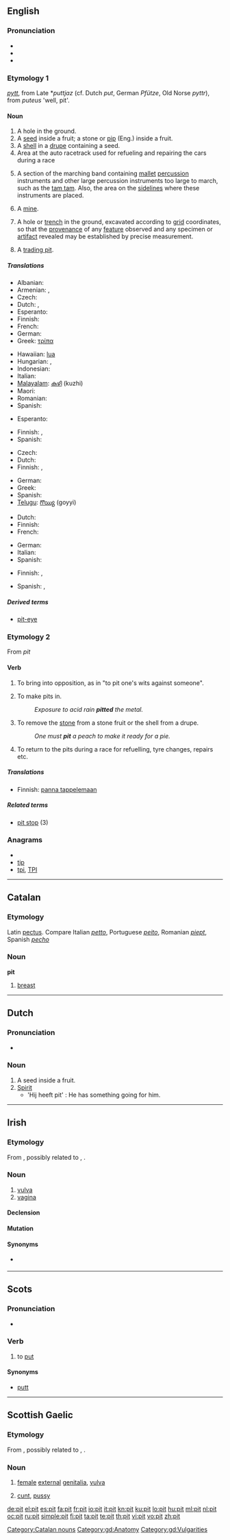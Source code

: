 {{wikipedia}}
{{also|PIT}}
==English==

===Pronunciation===
* {{IPA|/'pɪt/}}
* {{audio|en-us-pit.ogg|Audio (US)}}
* {{rhymes|ɪt}}

===Etymology 1===
{{etyl|ang}} ''[[pytt]]'', from Late {{proto|Germanic}} *''puttjaz'' (cf. Dutch ''put'', German ''Pfütze'', Old Norse ''pyttr''), from {{etyl|la}} ''puteus'' 'well, pit'.

====Noun====
{{en-noun}}

# A hole in the ground.
# A [[seed]] inside a fruit; a stone or [[pip]] (Eng.) inside a fruit.
# A [[shell]] in a [[drupe]] containing a seed.
# Area at the auto racetrack used for refueling and repairing the cars during a race
# {{music}} A section of the marching band containing [[mallet]] [[percussion]] instruments and other large percussion instruments too large to march, such as the [[tam tam]].  Also, the area on the [[sideline]]s where these instruments are placed.
# A [[mine]].
# {{context|archaeology}} A hole or [[trench]] in the ground, excavated according to [[grid]] coordinates, so that the [[provenance]] of any [[feature]] observed and any specimen or [[artifact]] revealed may be established by precise measurement.
# A [[trading pit]].

=====Translations=====
{{trans-top|hole in the ground}}
* Albanian: {{t-|sq|gropë|f|xs=Albanian}}
* Armenian: {{t-|hy|հոր|tr=hor}}, {{t|hy|փոս|tr=p'os}}
* Czech: {{t-|cs|jáma|f}}
* Dutch: {{t+|nl|kuil|m}}, {{t+|nl|put|m}}
* Esperanto: {{t+|eo|kavo|xs=Esperanto}}
* Finnish: {{t+|fi|kuoppa}}
* French: {{t+|fr|fosse|f}}
* German: {{t+|de|Grube|f}}
* Greek: [[τρίπα]] {{f}}
{{trans-mid}}
* Hawaiian: [[lua]]
* Hungarian: {{t+|hu|gödör}}, {{t+|hu|verem}}
* Indonesian: {{t+|id|lubang|xs=Indonesian}}
* Italian: {{t+|it|fossa|f}}
* [[Malayalam]]: [[കുഴി]] (kuzhi)
* Maori: {{t+|mi|rua|xs=Maori}}
* Romanian: {{t-|ro|groapă|f}}
* Spanish: {{t+|es|foso|m}}
{{trans-bottom}}

{{trans-top|seed or stone inside a fruit}}
* Esperanto: {{t-|eo|kerno|xs=Esperanto}}
{{trans-mid}}
* Finnish: {{t+|fi|siemen}}, {{t+|fi|kivi}}
* Spanish: {{t+|es|semilla|f}}
{{trans-bottom}}

{{trans-top|the stone of a drupaceous fruit}}
* Czech: {{t-|cs|pecka|f}}
* Dutch: {{t+|nl|pit|m}}
* Finnish: {{t+|fi|kivi}}, {{t+|fi|siemen}}
{{trans-mid}}
* German: {{t+|de|Kern|m}}
* Greek: {{t+|el|κουκούτσι|n}}
* Spanish: {{t+|es|hueso|m}}
* [[Telugu]]: [[గొయ్యి]] (goyyi)
{{trans-bottom}}

{{trans-top|area for racing cars}}
* Dutch: {{t+|nl|pit|m}}
* Finnish: {{t-|fi|varikko}}
* French: {{qualifier|literally}} {{t+|fr|circuit|m}}
{{trans-mid}}
* German: {{t+|de|Box|f}}
* Italian: {{t+|it|box|m}}
* Spanish: {{t+|es|pista|f}}
{{trans-bottom}}

{{trans-top|music: section of a marching band}}
{{trans-mid}}
{{trans-bottom}}

{{trans-see|mine}}

{{trans-top|archaeology: excavation hole}}
* Finnish: {{t-|fi|kaivanto}}, {{t+|fi|kuoppa}}
{{trans-mid}}
* Spanish: {{t+|es|foso|m}}, {{t-|es|excavación|f}}
{{trans-bottom}}

{{trans-see|trading pit}}

=====Derived terms=====
* [[pit-eye]]

===Etymology 2===
From {{etyl|dum}} ''pit''

====Verb====
{{en-verb|pit|t|ed}}

# {{transitive}} To bring into opposition, as in "to pit one's wits against someone".
# {{transitive}} To make pits in.
#: ''Exposure to acid rain '''pitted''' the metal.''
# {{transitive}} To remove the [[stone]] from a stone fruit or the shell from a drupe.
#: ''One must '''pit''' a peach to make it ready for a pie.''
# {{context|intransitive|motor racing}} To return to the pits during a race for refuelling, tyre changes, repairs etc.

=====Translations=====
{{trans-top|to bring into opposition}}
* Finnish: [[panna tappelemaan]]
{{trans-mid}}
{{trans-bottom}}

=====Related terms=====
* [[pit stop]] (3)

===Anagrams===
* {{alphagram|ipt}}
* [[tip#English|tip]]
* [[tpi#English|tpi]], [[TPI#English|TPI]]

----

==Catalan==

===Etymology===
Latin [[pectus]]. Compare Italian ''[[petto]]'', Portuguese ''[[peito]]'', Romanian ''[[piept]]'', Spanish ''[[pecho]]''

===Noun===
'''pit''' {{m}}

# [[breast]]

[[Category:Catalan nouns]]

----

==Dutch==

===Pronunciation===
* {{IPA|pɪt|lang=nl}}

===Noun===
{{infl|nl|noun}} {{g|Dutch}}

# A seed inside a fruit.
# [[Spirit]]
#* 'Hij heeft pit' : He has something going for him.

----

==Irish==

===Etymology===
From {{etyl|sga|ga}} {{term|pit|lang=sga}}, possibly related to {{term|putte||pit, hollow|lang=sga}}, {{etyl|la|ga}} {{term|puteus|lang=la}}.

===Noun===
{{infl|ga|noun|g=f}}

# [[vulva]]
# [[vagina]]

====Declension====
{{ga-noun-f2|p|it|ite|pl=iteanna}}

====Mutation====
{{ga mut cons|p|it}}

====Synonyms====
* {{sense|vagina}} {{l|ga|faighin}}

----

==Scots==

===Pronunciation===
* {{IPA|/pɪt/|lang=sco}}

===Verb===
{{sco-verb|pits|pittin|pit|pit}}

# to [[put]]

====Synonyms====
* [[putt]]

----

==Scottish Gaelic==

===Etymology===
From {{etyl|sga|gd}} {{term|pit|lang=sga}}, possibly related to {{term|putte||pit, hollow|lang=sga}}, {{etyl|la|gd}} {{term|puteus|lang=la}}.

===Noun===
{{gd-noun|g=f|gen=pite|pl=pitean}}

# [[female]] [[external]] [[genitalia]], [[vulva]]
# {{vulgar|lang=gd}} [[cunt]], [[pussy]]

[[Category:gd:Anatomy]]
[[Category:gd:Vulgarities]]

[[de:pit]]
[[el:pit]]
[[es:pit]]
[[fa:pit]]
[[fr:pit]]
[[io:pit]]
[[it:pit]]
[[kn:pit]]
[[ku:pit]]
[[lo:pit]]
[[hu:pit]]
[[ml:pit]]
[[nl:pit]]
[[oc:pit]]
[[ru:pit]]
[[simple:pit]]
[[fi:pit]]
[[ta:pit]]
[[te:pit]]
[[th:pit]]
[[vi:pit]]
[[vo:pit]]
[[zh:pit]]